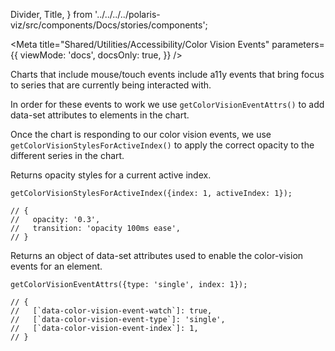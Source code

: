 
  Divider,
  Title,
} from '../../../../polaris-viz/src/components/Docs/stories/components';

<Meta
  title="Shared/Utilities/Accessibility/Color Vision Events"
  parameters={{
    viewMode: 'docs',
    docsOnly: true,
  }}
/>

<Title type="h2">Color Vision Events</Title>

Charts that include mouse/touch events include a11y events that bring focus to series that are currently being interacted with.

In order for these events to work we use `getColorVisionEventAttrs()` to add data-set attributes to elements in the chart.

Once the chart is responding to our color vision events, we use `getColorVisionStylesForActiveIndex()` to apply the correct opacity to the different series in the chart.

<Title type="h3">
  <code>getColorVisionStylesForActiveIndex()</code>
</Title>

<p>Returns opacity styles for a current active index.</p>

```tsx
getColorVisionStylesForActiveIndex({index: 1, activeIndex: 1});

// {
//   opacity: '0.3',
//   transition: 'opacity 100ms ease',
// }
```

<Title type="h3">
  <code>getColorVisionEventAttrs()</code>
</Title>

<p>
  Returns an object of data-set attributes used to enable the color-vision events
  for an element.
</p>

```tsx
getColorVisionEventAttrs({type: 'single', index: 1});

// {
//   [`data-color-vision-event-watch`]: true,
//   [`data-color-vision-event-type`]: 'single',
//   [`data-color-vision-event-index`]: 1,
// }
```
